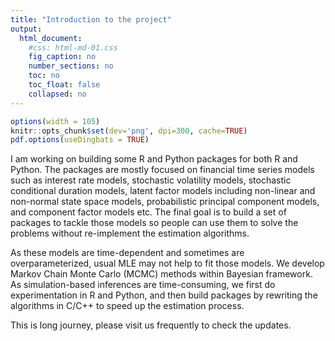 ```yaml
---
title: "Introduction to the project"
output:
  html_document:
    #css: html-md-01.css
    fig_caption: no
    number_sections: no
    toc: no
    toc_float: false
    collapsed: no
---
```


```r
options(width = 105)
knitr::opts_chunk$set(dev='png', dpi=300, cache=TRUE)
pdf.options(useDingbats = TRUE)
```

I am working on building some R and Python packages for both R and Python. The packages are mostly focused on financial time series models such as interest rate models, stochastic volatility models, stochastic conditional duration models, latent factor models including non-linear and non-normal state space models, probabilistic principal component models, and component factor models etc. The final goal is to build a set of packages to tackle those models so people can use them to solve the problems without re-implement the estimation algorithms. 

As these models are time-dependent and sometimes are overparameterized, usual MLE may not help to fit those models. We develop Markov Chain Monte Carlo (MCMC) methods within Bayesian framework. As simulation-based inferences are time-consuming, we first do experimentation in R and Python, and then build packages by rewriting the algorithms in C/C++ to speed up the estimation process. 

This is long journey, please visit us frequently to check the updates.


